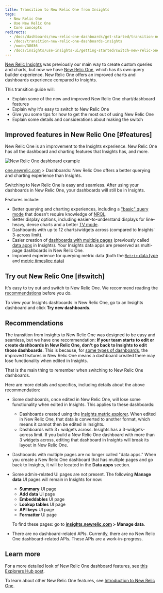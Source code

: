 ```yaml
---
title: Transition to New Relic One from Insights
tags:
  - New Relic One
  - Use New Relic One
  - Core concepts
redirects:
  - /docs/dashboards/new-relic-one-dashboards/get-started/transition-new-relic-one-dashboards-insights
  - /docs/transition-new-relic-one-dashboards-insights
  - /node/38036
  - /docs/insights/use-insights-ui/getting-started/switch-new-relic-one-insights
---
```


[New Relic Insights](/docs/insights) was previously our main way to create custom queries and charts, but now we have [New Relic One](/docs/new-relic-one/use-new-relic-one/get-started/introduction-new-relic-one), which has its own query builder experience. New Relic One offers an improved charts and dashboards experience compared to Insights.

This transition guide will:

* Explain some of the new and improved New Relic One chart/dashboard features
* Explain why it's easy to switch to New Relic One
* Give you some tips for how to get the most out of using New Relic One
* Explain some details and considerations about making the switch

## Improved features in New Relic One [#features]

New Relic One is an improvement to the Insights experience. New Relic One has all the dashboard and charting features that Insights has, and more.

![New Relic One dashboard example](./images/new-relic-one-dashboard-example_1.png "new-relic-one-dashboard-example.png")

[one.newrelic.com](https://one.newrelic.com) > Dashboards: New Relic One offers a better querying and charting experience than Insights.

Switching to New Relic One is easy and seamless. After using your dashboards in New Relic One, your dashboards will still be in Insights.

Features include:

* Better querying and charting experiences, including a ["basic" query mode](/docs/chart-builder/use-chart-builder/choose-data/use-basic-mode-specify-data) that doesn't require knowledge of [NRQL](/docs/query-data/nrql-new-relic-query-language/getting-started/introduction-nrql).
* Better display options, including easier-to-understand displays for line-heavy, dense charts and a better [TV mode](/docs/dashboard-tv-mode).
* Dashboards with up to 12 charts/widgets across (compared to Insights' 3-across limit).
* Easier creation of [dashboards with multiple pages](/docs/dashboards/new-relic-one-dashboards/manage-your-dashboard/create-dashboards-have-multiple-pages) (previously called [data apps](/docs/insights/use-insights-ui/manage-dashboards/data-apps-build-collections-linked-dashboards) in Insights). Your Insights data apps are preserved as multi-page dashboards in New Relic One.
* Improved experience for querying metric data (both the [`Metric` data type](/docs/data-ingest-apis/get-data-new-relic/metric-api/view-query-you-metric-data) and [metric timeslice data](/docs/query-data/nrql-new-relic-query-language/nrql-query-tutorials/query-metric-timeslice-data-nrql))

## Try out New Relic One [#switch]

It's easy to try out and switch to New Relic One. We recommend reading the [recommendations](#recommendations) before you do.

To view your Insights dashboards in New Relic One, go to an Insights dashboard and click **Try new dashboards**.

## Recommendations

The transition from Insights to New Relic One was designed to be easy and seamless, but we have one recommendation: **If your team starts to edit or create dashboards in New Relic One, don't go back to Insights to edit those dashboards**. This is because, for [some types of dashboards](#notes-caveats), the improved features in New Relic One means a dashboard created there may lose functionality when edited in Insights.

That is the main thing to remember when switching to New Relic One dashboards.

Here are more details and specifics, including details about the above recommendation:

* Some dashboards, once edited in New Relic One, will lose some functionality when edited in Insights. This applies to these dashboards:
  * Dashboards created using the [Insights metric explorer](/docs/insights/use-insights-ui/explore-data/metric-explorer-search-chart-metrics-sent-new-relic-agents). When edited in New Relic One, that data is converted to another format, which means it cannot then be edited in Insights.
  * Dashboards with 3+ widgets across. Insights has a 3-widgets-across limit. If you build a New Relic One dashboard with more than 3 widgets across, editing that dashboard in Insights will break its layout in New Relic One.
* Dashboards with multiple pages are no longer called "data apps." When you create a New Relic One dashboard that has multiple pages and go back to Insights, it will be located in the **Data apps** section.
* Some admin-related UI pages are not present. The following **Manage data** UI pages will remain in Insights for now:

  * **Summary** UI page
  * **Add data** UI page
  * **Embeddables** UI page
  * **Lookup tables** UI page
  * **API keys** UI page
  * **Formatter** UI page

  To find these pages: go to **[insights.newrelic.com](https://insights.newrelic.com) > Manage data**.
* There are no dashboard-related APIs. Currently, there are no New Relic One dashboard-related APIs. These APIs are a work-in-progress.

## Learn more

For a more detailed look of New Relic One dashboard features, see [this Explorers Hub post](https://discuss.newrelic.com/t/relic-solution-7-new-features-of-new-relic-one-dashboards/73021).

To learn about other New Relic One features, see [Introduction to New Relic One](/docs/new-relic-one/use-new-relic-one/get-started/introduction-new-relic-one).
